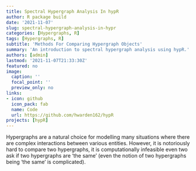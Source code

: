 ```yaml
---
title: Spectral Hypergraph Analysis In hypR
author: R package build
date: '2021-11-07'
slug: spectral-hypergraph-analysis-in-hypr
categories: [Hypergraphs, R]
tags: [Hypergraphs, R]
subtitle: 'Methods For Comparing Hypergraph Objects'
summary: 'An introduction to spectral hypergraph analysis using hypR.'
authors: [admin]
lastmod: '2021-11-07T21:33:30Z'
featured: no
image:
  caption: ''
  focal_point: ''
  preview_only: no
links:
- icon: github
  icon_pack: fab
  name: Code
  url: https://github.com/hwarden162/hypR
projects: [hypR]
---
```


Hypergraphs are a natural choice for modelling many situations where there are complex interactions between various entities. However, it is notoriously hard to compare two hypergraphs, it is computationally infeasible even two ask if two hypergraphs are 'the same' (even the notion of two hypergraphs being 'the same' is complicated).